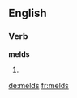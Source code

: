 ==English==

===Verb===
'''melds'''

# {{en-third-person singular of|meld}}

[[de:melds]]
[[fr:melds]]